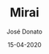 ---
title: Mirai
type: article
author: José Donato
file: /CDIS_CS3.pdf
snippet: Mirai case study. The malicious botnet (of IoT devices) that was powerful enough to take down any website in the internet.
date: '15-04-2020'
---